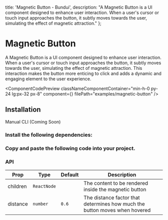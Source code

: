   title: 'Magnetic Button - Bundui',
  description:
    "A Magnetic Button is a UI component designed to enhance user interaction. When a user's cursor or touch input approaches the button, it subtly moves towards the user, simulating the effect of magnetic attraction."
};


# Magnetic Button

A Magnetic Button is a UI component designed to enhance user interaction. When a user's cursor or touch input approaches the button, it subtly moves towards the user, simulating the effect of magnetic attraction. This interaction makes the button more enticing to click and adds a dynamic and engaging element to the user experience.

<ComponentCodePreview
  classNameComponentContainer="min-h-0 py-24 lg:px-32 px-8"
  component={<MagneticButtonExample />}
  filePath="examples/magnetic-button"
/>

## Installation

<Tabs defaultValue="manual" className="w-[400px]">
    <TabsList>
        <TabsTrigger value="manual">Manual</TabsTrigger>
        <TabsTrigger disabled value="cli">CLI (Coming Soon)</TabsTrigger>
    </TabsList>
</Tabs>

### Install the following dependencies:

<CodeRenderer code="npm i motion" lang="bash" />

### Copy and paste the following code into your project.

<CodeBlock filePath="components/core/magnetic-button.tsx" />

### API

| Prop        | Type            | Default      | Description                                                       |
|-------------|-----------------|--------------|-------------------------------------------------------------------|
| children    | `ReactNode`     |              | The content to be rendered inside the magnetic button             |
| distance    | `number`        | `0.6`        | The distance factor that determines how much the button moves when hovered |


